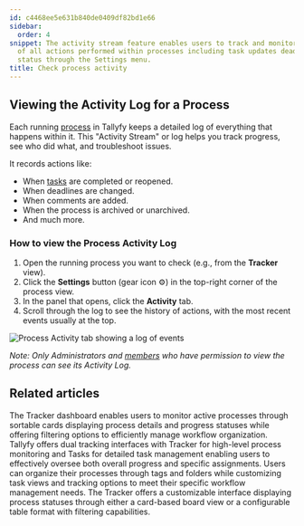 ```yaml
---
id: c4468ee5e631b840de0409df82bd1e66
sidebar:
  order: 4
snippet: The activity stream feature enables users to track and monitor detailed logs
  of all actions performed within processes including task updates deadlines and archival
  status through the Settings menu.
title: Check process activity
---
```


## Viewing the Activity Log for a Process

Each running [process](/products/pro/tracking-and-tasks/processes/) in Tallyfy keeps a detailed log of everything that happens within it. This "Activity Stream" or log helps you track progress, see who did what, and troubleshoot issues.

It records actions like:
*   When [tasks](/products/pro/tracking-and-tasks/tasks/) are completed or reopened.
*   When deadlines are changed.
*   When comments are added.
*   When the process is archived or unarchived.
*   And much more.

### How to view the Process Activity Log

1.  Open the running process you want to check (e.g., from the **Tracker** view).
2.  Click the **Settings** button (gear icon ⚙️) in the top-right corner of the process view.
3.  In the panel that opens, click the **Activity** tab.
4.  Scroll through the log to see the history of actions, with the most recent events usually at the top.

![Process Activity tab showing a log of events](https://screenshots.tallyfy.com/tallyfy%2Fpro%2Fdesktop-light-check-process-activity.png)

*Note: Only Administrators and [members](/products/pro/documenting/members/) who have permission to view the process can see its Activity Log.*


## Related articles
<CardGrid>
<LinkTitleCard header="<b>Tracker View > Manage and track my processes</b>" href="/products/pro/tracking-and-tasks/tracker-view/how-can-i-manage-and-track-my-processes-on-tallyfy/" > The Tracker dashboard enables users to monitor active processes through sortable cards displaying process details and progress statuses while offering filtering options to efficiently manage workflow organization. </LinkTitleCard>
<LinkTitleCard header="<b>Pro > Tracking</b>" href="/products/pro/tracking-and-tasks/" > Tallyfy offers dual tracking interfaces with Tracker for high-level process monitoring and Tasks for detailed task management enabling users to effectively oversee both overall progress and specific assignments. </LinkTitleCard>
<LinkTitleCard header="<b>Tracker View > Organize processes</b>" href="/products/pro/tracking-and-tasks/tracker-view/organize-processes/" > Users can organize their processes through tags and folders while customizing task views and tracking options to meet their specific workflow management needs. </LinkTitleCard>
<LinkTitleCard header="<b>Tracking And Tasks > Tracker view</b>" href="/products/pro/tracking-and-tasks/tracker-view/" > The Tracker offers a customizable interface displaying process statuses through either a card-based board view or a configurable table format with filtering capabilities. </LinkTitleCard>
</CardGrid>